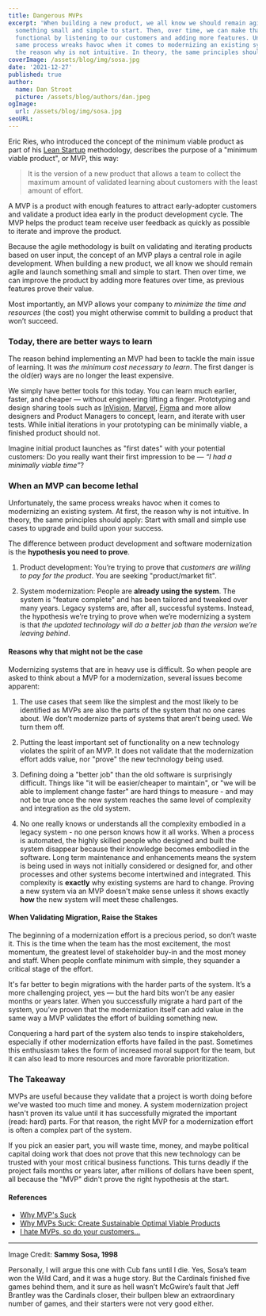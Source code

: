 ```yaml
---
title: Dangerous MVPs
excerpt: 'When building a new product, we all know we should remain agile and launch
  something small and simple to start. Then, over time, we can make that product more
  functional by listening to our customers and adding more features. Unfortunately, the 
  same process wreaks havoc when it comes to modernizing an existing system. At first, 
  the reason why is not intuitive. In theory, the same principles should apply.'
coverImage: /assets/blog/img/sosa.jpg
date: '2021-12-27'
published: true
author:
  name: Dan Stroot
  picture: /assets/blog/authors/dan.jpeg
ogImage:
  url: /assets/blog/img/sosa.jpg
seoURL:
---
```


Eric Ries, who introduced the concept of the minimum viable product as part of his [Lean Startup](https://www.amazon.com/dp/0307887898?tag=lessolearn01-20&camp=213381&creative=390973&linkCode=as4&creativeASIN=0307887898&adid=004DZWTQ0HQTRCNYZJPD) methodology, describes the purpose of a "minimum viable product", or MVP, this way:

> It is the version of a new product that allows a team to collect the maximum amount of validated learning about customers with the least amount of effort.

A MVP is a product with enough features to attract early-adopter customers and validate a product idea early in the product development cycle. The MVP helps the product team receive user feedback as quickly as possible to iterate and improve the product.

Because the agile methodology is built on validating and iterating products based on user input, the concept of an MVP plays a central role in agile development. When building a new product, we all know we should remain agile and launch something small and simple to start. Then over time, we can improve the product by adding more features over time, as previous features prove their value.

Most importantly, an MVP allows your company to _minimize the time and resources_ (the cost) you might otherwise commit to building a product that won’t succeed.

### Today, there are better ways to learn

The reason behind implementing an MVP had been to tackle the main issue of learning. It was _the minimum cost necessary to learn_. The first danger is the old(er) ways are no longer the least expensive.

We simply have better tools for this today. You can learn much earlier, faster, and cheaper — without engineering lifting a finger. Prototyping and design sharing tools such as [InVision](https://www.invisionapp.com/), [Marvel](https://marvelapp.com/), [Figma](https://www.figma.com/prototyping/) and more allow designers and Product Managers to concept, learn, and iterate with user tests. While initial iterations in your prototyping can be minimally viable, a finished product should not.

Imagine initial product launches as "first dates" with your potential customers: Do you really want their first impression to be — _“I had a minimally viable time”_?

### When an MVP can become lethal

Unfortunately, the same process wreaks havoc when it comes to modernizing an existing system. At first, the reason why is not intuitive. In theory, the same principles should apply: Start with small and simple use cases to upgrade and build upon your success.

The difference between product development and software modernization is the **hypothesis you need to prove**.

1. Product development: You’re trying to prove that _customers are willing to pay for the product_. You are seeking "product/market fit".

2. System modernization: People are **already using the system**. The system is "feature complete" and has been tailored and tweaked over many years. Legacy systems are, after all, successful systems. Instead, the hypothesis we’re trying to prove when we’re modernizing a system is that _the updated technology will do a better job than the version we’re leaving behind_.

#### Reasons why that might not be the case

Modernizing systems that are in heavy use is difficult. So when people are asked to think about a MVP for a modernization, several issues become apparent:

1. The use cases that seem like the simplest and the most likely to be identified as MVPs are also the parts of the system that no one cares about. We don’t modernize parts of systems that aren’t being used. We turn them off.

2. Putting the least important set of functionality on a new technology violates the spirit of an MVP. It does not validate that the modernization effort adds value, nor "prove" the new technology being used.

3. Defining doing a "better job" than the old software is surprisingly difficult. Things like "it will be easier/cheaper to maintain", or "we will be able to implement change faster" are hard things to measure - and may not be true once the new system reaches the same level of complexity and integration as the old system.

4. No one really knows or understands all the complexity embodied in a legacy system - no one person knows how it all works. When a process is automated, the highly skilled people who designed and built the system disappear because their knowledge becomes embodied in the software. Long term maintenance and enhancements means the system is being used in ways not initially considered or designed for, and other processes and other systems become intertwined and integrated. This complexity is **exactly** why existing systems are hard to change. Proving a new system via an MVP doesn't make sense unless it shows exactly **how** the new system will meet these challenges.

#### When Validating Migration, Raise the Stakes

The beginning of a modernization effort is a precious period, so don’t waste it. This is the time when the team has the most excitement, the most momentum, the greatest level of stakeholder buy-in and the most money and staff. When people conflate minimum with simple, they squander a critical stage of the effort.

It's far better to begin migrations with the harder parts of the system. It’s a more challenging project, yes — but the hard bits won’t be any easier months or years later. When you successfully migrate a hard part of the system, you’ve proven that the modernization itself can add value in the same way a MVP validates the effort of building something new.

Conquering a hard part of the system also tends to inspire stakeholders, especially if other modernization efforts have failed in the past. Sometimes this enthusiasm takes the form of increased moral support for the team, but it can also lead to more resources and more favorable prioritization.

### The Takeaway

MVPs are useful because they validate that a project is worth doing before we've wasted too much time and money. A system modernization project hasn't proven its value until it has successfully migrated the important (read: hard) parts. For that reason, the right MVP for a modernization effort is often a complex part of the system.

If you pick an easier part, you will waste time, money, and maybe political capital doing work that does not prove that this new technology can be trusted with your most critical business functions. This turns deadly if the project fails months or years later, after millions of dollars have been spent, all because the "MVP" didn't prove the right hypothesis at the start.

#### References

- [Why MVP's Suck](https://medium.com/@rachklausner/why-mvps-suck-ad06b9866ee7)
- [Why MVPs Suck: Create Sustainable Optimal Viable Products](https://www.linkedin.com/pulse/why-mvps-suck-create-sustainable-optimal-viable-products-tim-b-green/)
- [I hate MVPs, so do your customers...](https://blog.asmartbear.com/slc.html)

---

Image Credit: **Sammy Sosa, 1998**

<span className="text-sm">
Personally, I will argue this one with Cub fans until I die. Yes, Sosa’s team won the Wild Card, and it was a huge story. But the Cardinals finished five games behind them, and it sure as hell wasn’t McGwire’s fault that Jeff Brantley was the Cardinals closer, their bullpen blew an extraordinary number of games, and their starters were not very good either.
</span>
